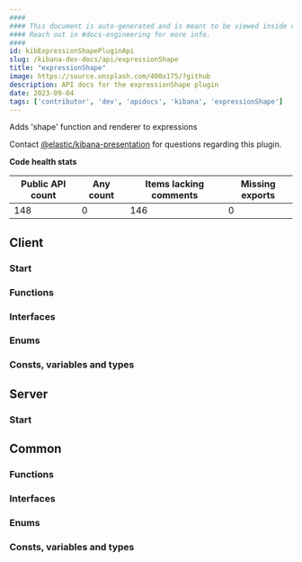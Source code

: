 ```yaml
---
####
#### This document is auto-generated and is meant to be viewed inside our experimental, new docs system.
#### Reach out in #docs-engineering for more info.
####
id: kibExpressionShapePluginApi
slug: /kibana-dev-docs/api/expressionShape
title: "expressionShape"
image: https://source.unsplash.com/400x175/?github
description: API docs for the expressionShape plugin
date: 2023-09-04
tags: ['contributor', 'dev', 'apidocs', 'kibana', 'expressionShape']
---
```


Adds 'shape' function and renderer to expressions

Contact [@elastic/kibana-presentation](https://github.com/orgs/elastic/teams/kibana-presentation) for questions regarding this plugin.

**Code health stats**

| Public API count  | Any count | Items lacking comments | Missing exports |
|-------------------|-----------|------------------------|-----------------|
| 148 | 0 | 146 | 0 |

## Client

### Start
<DocDefinitionList data={[expressionShapeObj.client.start]}/>

### Functions
<DocDefinitionList data={expressionShapeObj.client.functions}/>

### Interfaces
<DocDefinitionList data={expressionShapeObj.client.interfaces}/>

### Enums
<DocDefinitionList data={expressionShapeObj.client.enums}/>

### Consts, variables and types
<DocDefinitionList data={expressionShapeObj.client.misc}/>

## Server

### Start
<DocDefinitionList data={[expressionShapeObj.server.start]}/>

## Common

### Functions
<DocDefinitionList data={expressionShapeObj.common.functions}/>

### Interfaces
<DocDefinitionList data={expressionShapeObj.common.interfaces}/>

### Enums
<DocDefinitionList data={expressionShapeObj.common.enums}/>

### Consts, variables and types
<DocDefinitionList data={expressionShapeObj.common.misc}/>

